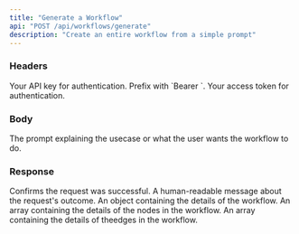 ```yaml
---
title: "Generate a Workflow"
api: "POST /api/workflows/generate"
description: "Create an entire workflow from a simple prompt"
---
```


### Headers

<ParamField header="Authorization" type="string" required>
  Your API key for authentication. Prefix with `Bearer `.
</ParamField>

<ParamField header="x-access-token" type="string" required>
  Your access token for authentication.
</ParamField>

### Body

<ParamField body="prompt" type="string" required>
  The prompt explaining the usecase or what the user wants the workflow to do.
</ParamField>

### Response

<ResponseField name="responseCode" type="string">
  Confirms the request was successful.
</ResponseField>
<ResponseField name="message" type="string">
  A human-readable message about the request's outcome.
</ResponseField>
<ResponseField name="data" type="object">
  An object containing the details of the workflow.
</ResponseField>
<ResponseField name="data.nodes" type="object[]">
  An array containing the details of the nodes in the workflow.
</ResponseField>
<ResponseField name="data.edges" type="object[]">
  An array containing the details of theedges in the workflow.
</ResponseField>